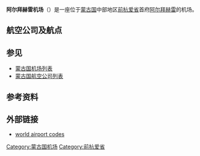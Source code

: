 {{Infobox Airport 
| name         = 阿尔拜赫雷机场
| nativename   = 
| nativename-a = 
| nativename-r = 
| image        = 
| image-width  = 
| caption      = 
| IATA         = AVK
| ICAO         = ZMAH
<center>{{Location map|Mongolia|width=250|float=center
|caption=|mark=Airplane_silhouette.svg|marksize=10
|label=AVK|position=right
|lat_deg=46|lat_min=15|lat_sec=09|lat_dir=N
|lon_deg=102|lon_min=47|lon_sec=57|lon_dir=E
}}<small>机场在蒙古国的位置</small></center>
| type         = 民用/军用
| owner        = 
| operator     = 蒙古国民航管理局
| city-served  = 
| location     = 阿尔拜赫雷
| elevation-f  = 
| elevation-m  = 
| coordinates  = {{Coord|46|15|09|N|102|47|57|E|type:airport_region:MN|display=inline,title}}
| website      = 
| metric-elev  = 
| metric-rwy   = 
| r1-number    = 14/32
| r1-length-f  = 7,545
| r1-length-m  = 2,300
| r1-surface   = 草地
| stat-year    = 2006
| stat1-header = 客流量
| stat1-data   = 800 
| footnotes    =数据来源：蒙古国民航管理局以及蒙古国民航局<ref>{{cite web |url=http://www.mcaa.gov.mn/index.php/page/detail/id/128|title=Монголын иргэний нисэхийн статистикийн эмхтгэл 2013|publisher=Civil Aviation Administration of Mongolia}}</ref>
}}

'''阿尔拜赫雷机场'''（{{airport codes|AVK|ZMAH}}）是一座位于[[蒙古国|蒙古国]]中部地区[[前杭爱省|前杭爱省]]首府[[阿尔拜赫雷|阿尔拜赫雷]]的机场。

==航空公司及航点==
{{Airport-dest-list
|[[蒙古民用航空|蒙古民用航空]] | [[成吉思汗国际机场|乌兰巴托]]，[[阿尔泰机场|阿尔泰]]
|}}

== 参见 ==
* [[蒙古国机场列表|蒙古国机场列表]]
* [[蒙古国航空公司列表|蒙古国航空公司列表]]

== 参考资料 ==
{{reflist}}

==外部链接==
* [http://www.world-airport-codes.com/mongolia/arvaikheer-380.html world airport codes]

{{蒙古机场}}

[[Category:蒙古国机场|Category:蒙古国机场]]
[[Category:前杭爱省|Category:前杭爱省]]